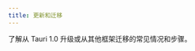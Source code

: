```yaml
---
title: 更新和迁移
---
```


了解从 Tauri 1.0 升级或从其他框架迁移的常见情况和步骤。


<CardGrid>
  <LinkCard
    title="从 Tauri 1.0 升级"
    href="/zh-cn/guides/upgrade--migrate/from-tauri-1"
  />
  <LinkCard
    title="从 Electron 迁移"
    href="/zh-cn/guides/upgrade--migrate/from-electron"
  />
  <LinkCard
    title="从 Flutter 迁移"
    href="/zh-cn/guides/upgrade--migrate/from-flutter"
  />
</CardGrid>
